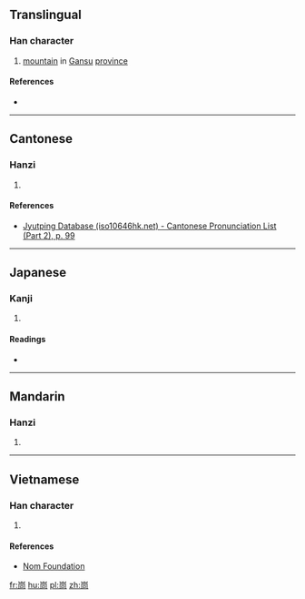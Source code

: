 ==Translingual==

===Han character===
{{Han char|rn=46|rad=山|as=06|sn=9|four=|canj=UBMR,XUBMR|ids=⿱山同}}

# [[mountain]] in [[Gansu]] [[province]]

====References====
* {{Han ref|kx=0311.050|dkj=08039|hdz=10770.110|uh=5CDD|ud=23773}}

----

==Cantonese==

===Hanzi===
{{yue-hanzi|jyut=[[tung4]], [[dung6]]|y=tung4, dung6}}

# {{defn|lang=yue|sort=山06}}

====References====
* [http://www.iso10646hk.net/jp/document/download.jsp Jyutping Database (iso10646hk.net) - Cantonese Pronunciation List (Part 2), p. 99]

----

==Japanese==

===Kanji===
{{ja-kanji|grade=|rs=山06}}

# {{defn|lang=ja|sort=山06}}

====Readings====
* {{ja-readings|on=[[とう]] (tō), [[ず]] (zu)|kun=[[えびす]] (ebisu)}}

----

==Mandarin==

===Hanzi===
{{cmn-hanzi|pin=[[tóng]] ([[tong2]])|wg=t'ung<sup>2</sup>}}

# {{defn|lang=cmn|sort=山06}}

----

==Vietnamese==

===Han character===
{{vi-readings|rs=山06|hanviet=[[động]], [[đỗng]]}}

# {{defn|lang=vi|sort=山06}}

====References====
* [http://nomfoundation.org/common/nom_details.php?codepoint=5cdd Nom Foundation]

[[fr:峝]]
[[hu:峝]]
[[pl:峝]]
[[zh:峝]]